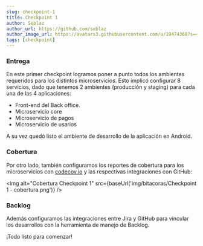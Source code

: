 ```yaml
---
slug: checkpoint-1
title: Checkpoint 1
author: Seblaz
author_url: https://github.com/seblaz
author_image_url: https://avatars3.githubusercontent.com/u/19474368?s=460&=04b3d3d551094a7c62c6cf3aa30653f56bb2d60c&v=4
tags: [checkpoint]
---
```


### Entrega

En este primer checkpoint logramos poner a punto todos los ambientes requeridos para los distintos microservicios. Esto implicó configurar 8 servicios, dado que tenemos 2 ambientes (producción y staging) para cada una de las 4 aplicaciones:

- Front-end del Back office.
- Microservicio core
- Microservicio de pagos
- Microservicio de usarios

A su vez quedó listo el ambiente de desarrollo de la aplicación en Android.

### Cobertura

Por otro lado, también configuramos los reportes de cobertura para los microservicios con [codecov.io](https://codecov.io/gh/BookBnB/) y las respectivas integraciones con GitHub:

<img alt="Cobertura Checkpoint 1" src={baseUrl('img/bitacoras/Checkpoint 1 - cobertura.png')} />

### Backlog

Además configuramos las integraciones entre Jira y GitHub para vincular los desarrollos con la herramienta de manejo de Backlog.

¡Todo listo para comenzar!
